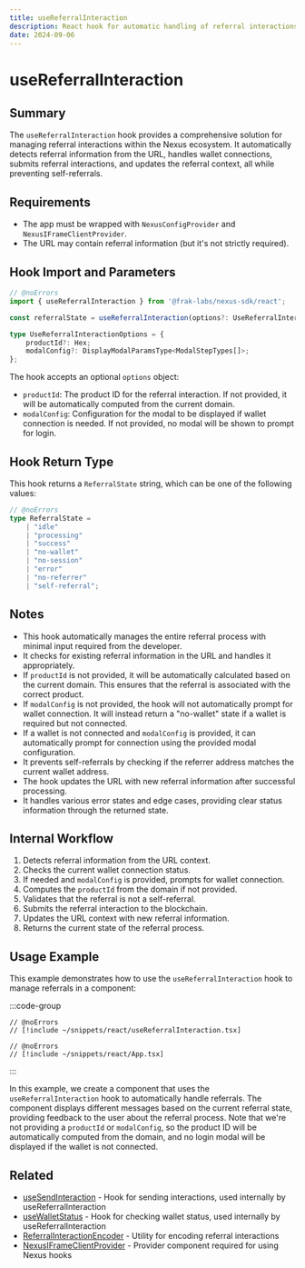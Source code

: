 ```yaml
---
title: useReferralInteraction
description: React hook for automatic handling of referral interactions in the Nexus ecosystem
date: 2024-09-06
---
```


# useReferralInteraction

## Summary
The `useReferralInteraction` hook provides a comprehensive solution for managing referral interactions within the Nexus ecosystem. It automatically detects referral information from the URL, handles wallet connections, submits referral interactions, and updates the referral context, all while preventing self-referrals.

## Requirements
- The app must be wrapped with `NexusConfigProvider` and `NexusIFrameClientProvider`.
- The URL may contain referral information (but it's not strictly required).

## Hook Import and Parameters

```ts twoslash
// @noErrors
import { useReferralInteraction } from '@frak-labs/nexus-sdk/react';

const referralState = useReferralInteraction(options?: UseReferralInteractionOptions);

type UseReferralInteractionOptions = {
    productId?: Hex;
    modalConfig?: DisplayModalParamsType<ModalStepTypes[]>;
};
```

The hook accepts an optional `options` object:
- `productId`: The product ID for the referral interaction. If not provided, it will be automatically computed from the current domain.
- `modalConfig`: Configuration for the modal to be displayed if wallet connection is needed. If not provided, no modal will be shown to prompt for login.

## Hook Return Type
This hook returns a `ReferralState` string, which can be one of the following values:

```ts twoslash
// @noErrors
type ReferralState =
    | "idle"
    | "processing"
    | "success"
    | "no-wallet"
    | "no-session"
    | "error"
    | "no-referrer"
    | "self-referral";
```

## Notes
- This hook automatically manages the entire referral process with minimal input required from the developer.
- It checks for existing referral information in the URL and handles it appropriately.
- If `productId` is not provided, it will be automatically calculated based on the current domain. This ensures that the referral is associated with the correct product.
- If `modalConfig` is not provided, the hook will not automatically prompt for wallet connection. It will instead return a "no-wallet" state if a wallet is required but not connected.
- If a wallet is not connected and `modalConfig` is provided, it can automatically prompt for connection using the provided modal configuration.
- It prevents self-referrals by checking if the referrer address matches the current wallet address.
- The hook updates the URL with new referral information after successful processing.
- It handles various error states and edge cases, providing clear status information through the returned state.

## Internal Workflow
1. Detects referral information from the URL context.
2. Checks the current wallet connection status.
3. If needed and `modalConfig` is provided, prompts for wallet connection.
4. Computes the `productId` from the domain if not provided.
5. Validates that the referral is not a self-referral.
6. Submits the referral interaction to the blockchain.
7. Updates the URL context with new referral information.
8. Returns the current state of the referral process.

## Usage Example

This example demonstrates how to use the `useReferralInteraction` hook to manage referrals in a component:

:::code-group
```tsx twoslash [ReferralHandler.tsx]
// @noErrors
// [!include ~/snippets/react/useReferralInteraction.tsx]
```
```tsx twoslash [App.tsx]
// @noErrors
// [!include ~/snippets/react/App.tsx]
```
:::

In this example, we create a component that uses the `useReferralInteraction` hook to automatically handle referrals. The component displays different messages based on the current referral state, providing feedback to the user about the referral process. Note that we're not providing a `productId` or `modalConfig`, so the product ID will be automatically computed from the domain, and no login modal will be displayed if the wallet is not connected.

## Related
- [useSendInteraction](/nexus-sdk/api/react/useSendInteraction) - Hook for sending interactions, used internally by useReferralInteraction
- [useWalletStatus](/nexus-sdk/api/react/useWalletStatus) - Hook for checking wallet status, used internally by useReferralInteraction
- [ReferralInteractionEncoder](/nexus-sdk/api/interactions/ReferralInteractionEncoder) - Utility for encoding referral interactions
- [NexusIFrameClientProvider](/nexus-sdk/api/react/NexusIFrameClientProvider) - Provider component required for using Nexus hooks